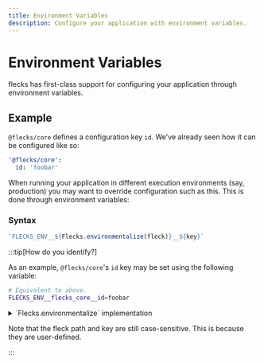 ```yaml
---
title: Environment Variables
description: Configure your application with environment variables.
---
```


# Environment Variables

flecks has first-class support for configuring your application through environment variables.

## Example

`@flecks/core` defines a configuration key `id`. We've already seen how it can be configured like
so:

```yml
'@flecks/core':
  id: 'foobar'
```

When running your application in different execution environments (say, production) you may want to
override configuration such as this. This is done through environment variables:

### Syntax

```javascript
`FLECKS_ENV__${Flecks.environmentalize(fleck)}__${key}`
```

:::tip[How do you identify?]

As an example, `@flecks/core`'s `id` key may be set using the following variable:

```bash
# Equivalent to above.
FLECKS_ENV__flecks_core__id=foobar
```

<details>
  <summary>`Flecks.environmentalize` implementation</summary>
  ```javascript
    static environmentalize(path) {
      return path
        // - `@flecks/core` -> `flecks_core`
        .replace(/[^a-zA-Z0-9]/g, '_')
        .replace(/_*(.*)_*/, '$1');
    }
  ```
</details>

Note that the fleck path and key are still case-sensitive. This is because they are
user-defined.

:::
